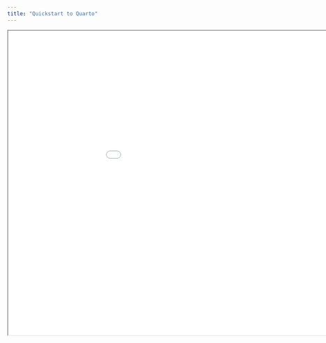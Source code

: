 ```yaml
---
title: "Quickstart to Quarto"
---
```


```{=html}
<iframe width="1050" height="700" src="../../static/slides/2023-04-26_quickstart-to-quarto.html"></iframe>
```